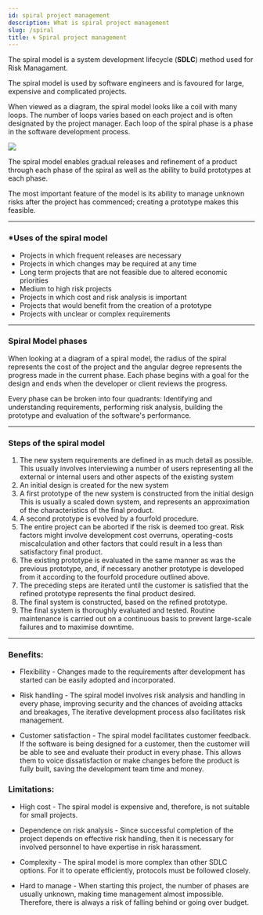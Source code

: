 ```yaml
---
id: spiral project management
description: What is spiral project management
slug: /spiral
title: 🌀 Spiral project management
---
```



The spiral model is a system development lifecycle (**SDLC**) method used for Risk Managament. 

The spiral model is used by software engineers and is favoured for large, expensive and complicated projects. 


When viewed as a diagram, the spiral model looks like a coil with many loops. The number of loops varies based on each project and is often designated by the project manager. Each loop of the spiral phase is a phase in the software development process.

![](/img/spiral.png)

The spiral model enables gradual releases and refinement of a product through each phase of the spiral as well as the ability to build prototypes at each phase. 


The most important feature of the model is its ability to manage unknown risks after the project has commenced; creating a prototype makes this feasible. 

---

### *Uses of the spiral model

- Projects in which frequent releases are necessary
- Projects in which changes may be required at any time
- Long term projects that are not feasible due to altered economic priorities
- Medium to high risk projects
- Projects in which cost and risk analysis is important
- Projects that would benefit from the creation of a prototype
- Projects with unclear or complex requirements

---

### Spiral Model phases

When looking at a diagram of a spiral model, the radius of the spiral represents the cost of the project and the angular degree represents the progress made in the current phase. Each phase begins with a goal for the design and ends when the developer or client reviews the progress. 


Every phase can be broken into four quadrants: Identifying and understanding requirements, performing risk analysis, building the prototype and evaluation of the software's performance.

---

### Steps of the spiral model

1. The new system requirements are defined in as much detail as possible. This usually involves interviewing a number of users representing all the external or internal users and other aspects of the existing system
2. An initial design is created for the new system
3. A first prototype of the new system is constructed from the initial design This is usually a scaled down system, and represents an approximation of the characteristics of the final product. 
4. A second prototype is evolved by a fourfold procedure.
5. The entire project can be aborted if the risk is deemed too great. Risk factors might involve development cost overruns, operating-costs miscalculation and other factors that could result in a less than satisfactory final product. 
6. The existing prototype is evaluated in the same manner as was the previous prototype, and, if necessary another prototype is developed from it according to the fourfold procedure outlined above.
7. The preceding steps are iterated until the customer is satisfied that the refined prototype represents the final product desired. 
8. The final system is constructed, based on the refined prototype. 
9. The final system is thoroughly evaluated and tested. Routine maintenance is carried out on a continuous basis to prevent large-scale failures and to maximise downtime. 

---

### Benefits:

- Flexibility - Changes made to the requirements after development has started can be easily adopted and incorporated. 

- Risk handling - The spiral model involves risk analysis and handling in every phase, improving security and the chances of avoiding attacks and breakages, The iterative development process also facilitates risk management.

- Customer satisfaction - The spiral model facilitates customer feedback. If the software is being designed for a customer, then the customer will be able to see and evaluate their product in every phase. This allows them to voice dissatisfaction or make changes before the product is fully built, saving the development team time and money.

### Limitations:

- High cost - The spiral model is expensive and, therefore, is not suitable for small projects. 

- Dependence on risk analysis - Since successful completion of the project depends on effective risk handling, then it is necessary for involved personnel to have expertise in risk harassment. 

- Complexity - The spiral model is more complex than other SDLC options. For it to operate efficiently, protocols must be followed closely.

- Hard to manage - When starting this project, the number of phases are usually unknown, making time management almost impossible. Therefore, there is always a risk of falling behind or going over budget.